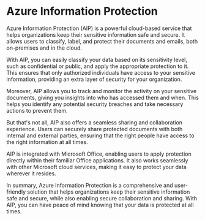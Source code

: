 

# **Azure Information Protection**

Azure Information Protection (AIP) is a powerful cloud-based service that helps organizations keep their sensitive information safe and secure. It allows users to classify, label, and protect their documents and emails, both on-premises and in the cloud.

With AIP, you can easily classify your data based on its sensitivity level, such as confidential or public, and apply the appropriate protection to it. This ensures that only authorized individuals have access to your sensitive information, providing an extra layer of security for your organization.

Moreover, AIP allows you to track and monitor the activity on your sensitive documents, giving you insights into who has accessed them and when. This helps you identify any potential security breaches and take necessary actions to prevent them.

But that's not all, AIP also offers a seamless sharing and collaboration experience. Users can securely share protected documents with both internal and external parties, ensuring that the right people have access to the right information at all times.

AIP is integrated with Microsoft Office, enabling users to apply protection directly within their familiar Office applications. It also works seamlessly with other Microsoft cloud services, making it easy to protect your data wherever it resides.

In summary, Azure Information Protection is a comprehensive and user-friendly solution that helps organizations keep their sensitive information safe and secure, while also enabling secure collaboration and sharing. With AIP, you can have peace of mind knowing that your data is protected at all times.
